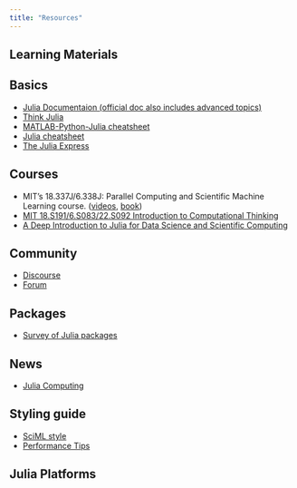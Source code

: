 ```yaml
---
title: "Resources"
---
```


## Learning Materials



## Basics
- [Julia Documentaion (official doc also includes advanced topics)](https://docs.julialang.org/en/v1/)
- [Think Julia](https://benlauwens.github.io/ThinkJulia.jl/latest/book.html)
- [MATLAB-Python-Julia cheatsheet](https://cheatsheets.quantecon.org/)
- [Julia cheatsheet](https://cheatsheets.quantecon.org/julia-cheatsheet.html)
- [The Julia Express](http://bogumilkaminski.pl/files/julia_express.pdf)

## Courses
- MIT's 18.337J/6.338J: Parallel Computing and Scientific Machine Learning course. ([videos](https://www.youtube.com/watch?v=3IoqyXmAAkU&list=PLCAl7tjCwWyGjdzOOnlbGnVNZk0kB8VSa), [book](https://github.com/SciML/SciMLBook))
- [ MIT 18.S191/6.S083/22.S092
Introduction to Computational Thinking](https://computationalthinking.mit.edu/Spring21/)
- [A Deep Introduction to Julia for Data Science and Scientific Computing](http://ucidatascienceinitiative.github.io/IntroToJulia/)

## Community

- [Discourse](https://discourse.julialang.org/)
- [Forum](https://forem.julialang.org/)


## Packages

- [Survey of Julia packages](https://sosiristseng.github.io/julia-pkgs/#/)

## News

- [Julia Computing](https://juliacomputing.com/)


## Styling guide

- [SciML style](https://github.com/SciML/SciMLStyle#open-source-contributions-are-allowed-to-start-small-and-grow-over-time)
- [Performance Tips](https://docs.julialang.org/en/v1/manual/performance-tips/)

## Julia Platforms